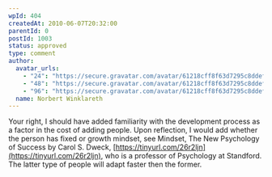 ```yaml
---
wpId: 404
createdAt: 2010-06-07T20:32:00
parentId: 0
postId: 1003
status: approved
type: comment
author:
  avatar_urls:
    - "24": "https://secure.gravatar.com/avatar/61218cff8f63d7295c8ddef82f0681eb?s=24&d=mm&r=g"
    - "48": "https://secure.gravatar.com/avatar/61218cff8f63d7295c8ddef82f0681eb?s=48&d=mm&r=g"
    - "96": "https://secure.gravatar.com/avatar/61218cff8f63d7295c8ddef82f0681eb?s=96&d=mm&r=g"
  name: Norbert Winklareth
---
```


Your right, I should have added familiarity with the development process as a factor in the cost of adding people. Upon reflection, I would add whether the person has fixed or growth mindset, see Mindset, The New Psychology of Success by Carol S. Dweck, [https://tinyurl.com/26r2ljn](https://tinyurl.com/26r2ljn), who is a professor of Psychology at Standford. The latter type of people will adapt faster then the former.